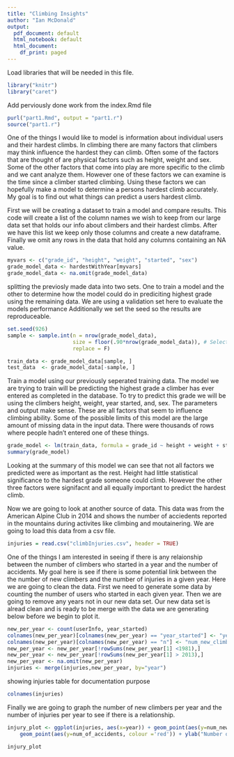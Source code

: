 ```yaml
---
title: "Climbing Insights"
author: "Ian McDonald"
output:
  pdf_document: default
  html_notebook: default
  html_document:
    df_print: paged
---
```


Load libraries that will be needed in this file.
```r
library("knitr")
library("caret")
```

Add perviously done work from the index.Rmd file
```r
purl("part1.Rmd", output = "part1.r")
source("part1.r")
```

One of the things I would like to model is information about individual users and their hardest climbs.
In climbing there are many factors that climbers may think influence the hardest they can climb.
Often some of the factors that are thought of are physical factors such as height, weight and sex. 
Some of the other factors that come into play are more specific to the climb and we cant analyze them. However one of these factors we can examine is the time since a climber started climbing. Using these factors we can hopefully make a model to determine a persons hardest climb accurately.
My goal is to find out what things can predict a users hardest climb.

First we will be creating a dataset to train a model and compare results. This code will create a list of the column names we wish to keep from our large data set that holds our info about climbers and their hardest climbs. After we have this list we keep only those columns and create a new dataframe. Finally we omit any rows in the data that hold any columns containing an NA value.
```r
myvars <- c("grade_id", "height", "weight", "started", "sex")
grade_model_data <- hardestWithYear[myvars]
grade_model_data <- na.omit(grade_model_data)
```

splitting the previosly made data into two sets. One to train a model and the other to determine how the model could do in prediciting highest grade using the remaining data.
We are using a validation set here to evaluate the models performance
Additionally we set the seed so the results are reproduceable.
```r
set.seed(926)
sample <- sample.int(n = nrow(grade_model_data), 
                     size = floor(.90*nrow(grade_model_data)), # Selecting 90% of data
                     replace = F)

train_data <- grade_model_data[sample, ]
test_data  <- grade_model_data[-sample, ]
```

Train a model using our previously seperated training data.
The model we are trying to train will be predicting the highest grade a climber has ever entered as completed in the database.
To try to predict this grade we will be using the climbers height, weight, year started, and, sex.
The parameters and output make sense. These are all factors that seem to influence climbing ability.
Some of the possible limits of this model are the large amount of missing data in the input data. There were thousands of rows where people hadn't entered one of these things.
```r
grade_model <- lm(train_data, formula = grade_id ~ height + weight + started + sex)
summary(grade_model)
```
Looking at the summary of this model we can see that not all factors we predicted were as important as the rest. Height had little statistical significance to the hardest grade someone could climb. However the other three factors were signifacnt and all equally important to predict the hardest climb.

Now we are going to look at another source of data. This data was from the American Alpine Club in 2014 and shows the number of acciedents reported in the mountains during activites like climbing and moutainering.
We are going to load this data from a csv file.
```r
injuries = read.csv("climbInjuries.csv", header = TRUE)
```

One of the things I am interested in seeing if there is any relaionship between the number of climbers who started in a year and the number of accidents. My goal here is see if there is some potential link between the the number of new climbers and the number of injuries in a given year. Here we are going to clean the data. First we need to generate some data by counting the number of users who started in each given year. Then we are going to remove any years not in our new data set. Our new data set is alread clean and is ready to be merge with the data we are generating below before we begin to plot it.
```r
new_per_year <- count(userInfo, year_started)
colnames(new_per_year)[colnames(new_per_year) == "year_started"] <- "year"
colnames(new_per_year)[colnames(new_per_year) == "n"] <- "num_new_climbers"
new_per_year <- new_per_year[!rowSums(new_per_year[1] <1981),]
new_per_year <- new_per_year[!rowSums(new_per_year[1] > 2013),]
new_per_year <- na.omit(new_per_year)
injuries <- merge(injuries,new_per_year, by="year")
```

showing injuries table for documentation purpose
```r
colnames(injuries)
```

Finally we are going to graph the number of new climbers per year and the number of injuries per year to see if there is a relationship.
```r
injury_plot <- ggplot(injuries, aes(x=year)) + geom_point(aes(y=num_new_climbers, colour ='blue')) +
    geom_point(aes(y=num_of_accidents, colour ='red')) + ylab("Number of Climbers") + xlab("Year") +    scale_color_manual(labels = c("# of New Climbers", "# of Accidents"), values = c("blue", "red"))

injury_plot
```